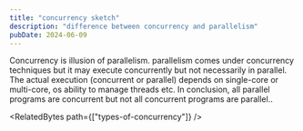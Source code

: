 ```yaml
---
title: "concurrency sketch"
description: "difference between concurrency and parallelism"
pubDate: 2024-06-09
---
```



Concurrency is illusion of parallelism. parallelism comes under concurrency techniques but it may execute concurrently but not necessarily in parallel. The actual execution (concurrent or parallel) depends on single-core or multi-core, os ability to manage threads etc.
In conclusion, all parallel programs are concurrent but not all concurrent programs are parallel..

<ImageView
  src={concurrency}
  alt="concurrency context switches between two tasks to create a illusion of running parallely and parallel executes two tasks in parallel manner"
/>

<RelatedBytes path={["types-of-concurrency"]} />
